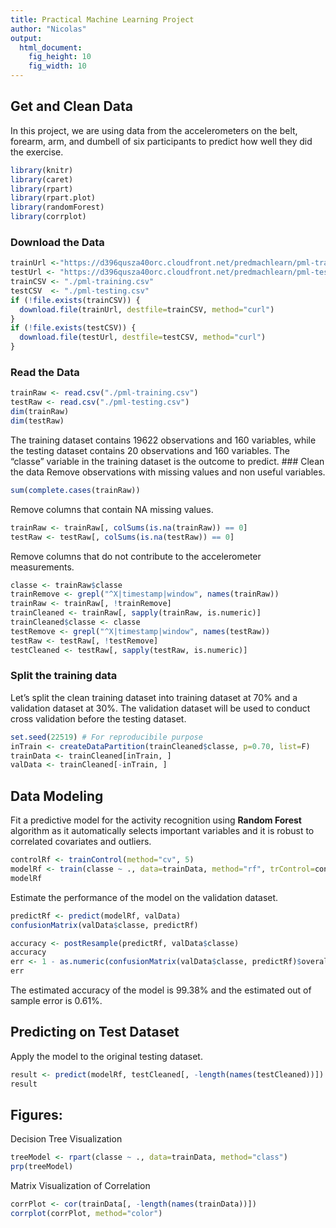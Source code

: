 ```yaml
---
title: Practical Machine Learning Project
author: "Nicolas"
output:
  html_document:
    fig_height: 10
    fig_width: 10
---
```


## Get and Clean Data  
In this project, we are using data from the accelerometers on the belt, forearm, arm, and dumbell of six participants to predict how well they did the exercise.  
```r
library(knitr)
library(caret)
library(rpart)
library(rpart.plot)
library(randomForest)
library(corrplot)
```
### Download the Data
```r
trainUrl <-"https://d396qusza40orc.cloudfront.net/predmachlearn/pml-training.csv"
testUrl <- "https://d396qusza40orc.cloudfront.net/predmachlearn/pml-testing.csv"
trainCSV <- "./pml-training.csv"
testCSV  <- "./pml-testing.csv"
if (!file.exists(trainCSV)) {
  download.file(trainUrl, destfile=trainCSV, method="curl")
}
if (!file.exists(testCSV)) {
  download.file(testUrl, destfile=testCSV, method="curl")
}
```  
### Read the Data
```r
trainRaw <- read.csv("./pml-training.csv")
testRaw <- read.csv("./pml-testing.csv")
dim(trainRaw)
dim(testRaw)
```
The training dataset contains 19622 observations and 160 variables, while the testing dataset contains 20 observations and 160 variables. The "classe" variable in the training dataset is the outcome to predict. 
### Clean the data
Remove observations with missing values and non useful variables.
```r
sum(complete.cases(trainRaw))
```
Remove columns that contain NA missing values.
```r
trainRaw <- trainRaw[, colSums(is.na(trainRaw)) == 0] 
testRaw <- testRaw[, colSums(is.na(testRaw)) == 0] 
```  
Remove columns that do not contribute to the accelerometer measurements.
```r
classe <- trainRaw$classe
trainRemove <- grepl("^X|timestamp|window", names(trainRaw))
trainRaw <- trainRaw[, !trainRemove]
trainCleaned <- trainRaw[, sapply(trainRaw, is.numeric)]
trainCleaned$classe <- classe
testRemove <- grepl("^X|timestamp|window", names(testRaw))
testRaw <- testRaw[, !testRemove]
testCleaned <- testRaw[, sapply(testRaw, is.numeric)]
```
### Split the training data
Let's split the clean training dataset into training dataset at 70% and a validation dataset at 30%. 
The validation dataset will be used to conduct cross validation before the testing dataset.  
```r
set.seed(22519) # For reproducibile purpose
inTrain <- createDataPartition(trainCleaned$classe, p=0.70, list=F)
trainData <- trainCleaned[inTrain, ]
valData <- trainCleaned[-inTrain, ]
```

## Data Modeling
Fit a predictive model for the activity recognition using **Random Forest** algorithm as it automatically selects important variables and it is robust to correlated covariates and outliers. 
```r
controlRf <- trainControl(method="cv", 5)
modelRf <- train(classe ~ ., data=trainData, method="rf", trControl=controlRf, ntree=250)
modelRf
```
Estimate the performance of the model on the validation dataset.  
```r
predictRf <- predict(modelRf, valData)
confusionMatrix(valData$classe, predictRf)
```
```r
accuracy <- postResample(predictRf, valData$classe)
accuracy
err <- 1 - as.numeric(confusionMatrix(valData$classe, predictRf)$overall[1])
err
```
The estimated accuracy of the model is 99.38% and the estimated out of sample error is 0.61%.

## Predicting on Test Dataset
Apply the model to the original testing dataset.  
```r
result <- predict(modelRf, testCleaned[, -length(names(testCleaned))])
result
```  

## Figures:
Decision Tree Visualization
```r
treeModel <- rpart(classe ~ ., data=trainData, method="class")
prp(treeModel)
```
Matrix Visualization of Correlation  
```r
corrPlot <- cor(trainData[, -length(names(trainData))])
corrplot(corrPlot, method="color")
```
